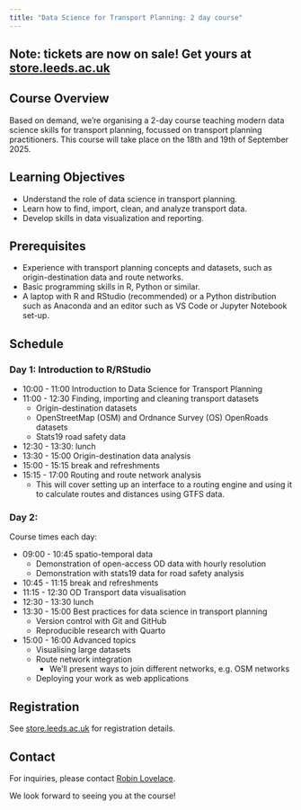 ```yaml
---
title: "Data Science for Transport Planning: 2 day course"
---
```


<!-- https://store.leeds.ac.uk/product-catalogue/environment/transport-studies/short-courses/0925dstp2-data-science-for-transport-planning -->
## Note: tickets are now on sale! Get yours at [store.leeds.ac.uk](https://store.leeds.ac.uk/conferences-and-events/environment/institute-of-transport-studies/0925dstp2-data-science-for-transport-planning) {-}

## Course Overview

Based on demand, we're organising a 2-day course teaching modern data science skills for transport planning, focussed on transport planning practitioners.
This course will take place on the 18th and 19th of September 2025.

## Learning Objectives

- Understand the role of data science in transport planning.
- Learn how to find, import, clean, and analyze transport data.
- Develop skills in data visualization and reporting.

## Prerequisites

- Experience with transport planning concepts and datasets, such as origin-destination data and route networks.
- Basic programming skills in R, Python or similar.
- A laptop with R and RStudio (recommended) or a Python distribution such as Anaconda and an editor such as VS Code or Jupyter Notebook set-up.

## Schedule

### Day 1: Introduction to R/RStudio

- 10:00 - 11:00 Introduction to Data Science for Transport Planning
- 11:00 - 12:30 Finding, importing and cleaning transport datasets
    - Origin-destination datasets
    - OpenStreetMap (OSM) and Ordnance Survey (OS) OpenRoads datasets
    - Stats19 road safety data
- 12:30 - 13:30: lunch
- 13:30 - 15:00 Origin-destination data analysis
- 15:00 - 15:15 break and refreshments
- 15:15 - 17:00 Routing and route network analysis
  - This will cover setting up an interface to a routing engine and using it to calculate routes and distances using GTFS data.

### Day 2:

Course times each day:

- 09:00 - 10:45 spatio-temporal data
  - Demonstration of open-access OD data with hourly resolution
  - Demonstration with stats19 data for road safety analysis
- 10:45 - 11:15 break and refreshments
- 11:15 - 12:30 OD Transport data visualisation
- 12:30 - 13:30 lunch
- 13:30 - 15:00 Best practices for data science in transport planning
  - Version control with Git and GitHub
  - Reproducible research with Quarto
- 15:00 - 16:00 Advanced topics
  - Visualising large datasets
  - Route network integration
      - We'll present ways to join different networks, e.g. OSM networks
  - Deploying your work as web applications

## Registration

See [store.leeds.ac.uk](https://store.leeds.ac.uk/conferences-and-events/environment/institute-of-transport-studies/0925dstp2-data-science-for-transport-planning) for registration details.

## Contact

For inquiries, please contact [Robin Lovelace](https://environment.leeds.ac.uk/transport/staff/953/professor-robin-lovelace).

We look forward to seeing you at the course!